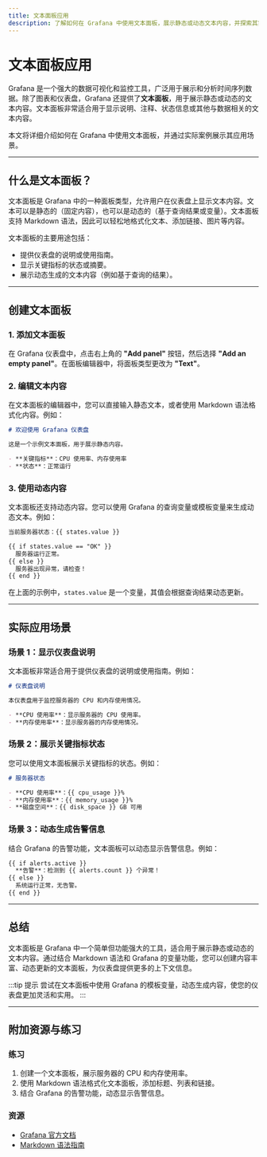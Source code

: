 ```yaml
---
title: 文本面板应用
description: 了解如何在 Grafana 中使用文本面板，展示静态或动态文本内容，并探索其实际应用场景。
---
```


# 文本面板应用

Grafana 是一个强大的数据可视化和监控工具，广泛用于展示和分析时间序列数据。除了图表和仪表盘，Grafana 还提供了**文本面板**，用于展示静态或动态的文本内容。文本面板非常适合用于显示说明、注释、状态信息或其他与数据相关的文本内容。

本文将详细介绍如何在 Grafana 中使用文本面板，并通过实际案例展示其应用场景。

---

## 什么是文本面板？

文本面板是 Grafana 中的一种面板类型，允许用户在仪表盘上显示文本内容。文本可以是静态的（固定内容），也可以是动态的（基于查询结果或变量）。文本面板支持 Markdown 语法，因此可以轻松地格式化文本、添加链接、图片等内容。

文本面板的主要用途包括：
- 提供仪表盘的说明或使用指南。
- 显示关键指标的状态或摘要。
- 展示动态生成的文本内容（例如基于查询的结果）。

---

## 创建文本面板

### 1. 添加文本面板
在 Grafana 仪表盘中，点击右上角的 **"Add panel"** 按钮，然后选择 **"Add an empty panel"**。在面板编辑器中，将面板类型更改为 **"Text"**。

### 2. 编辑文本内容
在文本面板的编辑器中，您可以直接输入静态文本，或者使用 Markdown 语法格式化内容。例如：

```markdown
# 欢迎使用 Grafana 仪表盘

这是一个示例文本面板，用于展示静态内容。

- **关键指标**：CPU 使用率、内存使用率
- **状态**：正常运行
```

### 3. 使用动态内容
文本面板还支持动态内容。您可以使用 Grafana 的查询变量或模板变量来生成动态文本。例如：

```markdown
当前服务器状态：{{ states.value }}

{{ if states.value == "OK" }}
  服务器运行正常。
{{ else }}
  服务器出现异常，请检查！
{{ end }}
```

在上面的示例中，`states.value` 是一个变量，其值会根据查询结果动态更新。

---

## 实际应用场景

### 场景 1：显示仪表盘说明
文本面板非常适合用于提供仪表盘的说明或使用指南。例如：

```markdown
# 仪表盘说明

本仪表盘用于监控服务器的 CPU 和内存使用情况。

- **CPU 使用率**：显示服务器的 CPU 使用率。
- **内存使用率**：显示服务器的内存使用情况。
```

### 场景 2：展示关键指标状态
您可以使用文本面板展示关键指标的状态。例如：

```markdown
# 服务器状态

- **CPU 使用率**：{{ cpu_usage }}%
- **内存使用率**：{{ memory_usage }}%
- **磁盘空间**：{{ disk_space }} GB 可用
```

### 场景 3：动态生成告警信息
结合 Grafana 的告警功能，文本面板可以动态显示告警信息。例如：

```markdown
{{ if alerts.active }}
  **告警**：检测到 {{ alerts.count }} 个异常！
{{ else }}
  系统运行正常，无告警。
{{ end }}
```

---

## 总结

文本面板是 Grafana 中一个简单但功能强大的工具，适合用于展示静态或动态的文本内容。通过结合 Markdown 语法和 Grafana 的变量功能，您可以创建内容丰富、动态更新的文本面板，为仪表盘提供更多的上下文信息。

:::tip 提示
尝试在文本面板中使用 Grafana 的模板变量，动态生成内容，使您的仪表盘更加灵活和实用。
:::

---

## 附加资源与练习

### 练习
1. 创建一个文本面板，展示服务器的 CPU 和内存使用率。
2. 使用 Markdown 语法格式化文本面板，添加标题、列表和链接。
3. 结合 Grafana 的告警功能，动态显示告警信息。

### 资源
- [Grafana 官方文档](https://grafana.com/docs/)
- [Markdown 语法指南](https://www.markdownguide.org/)